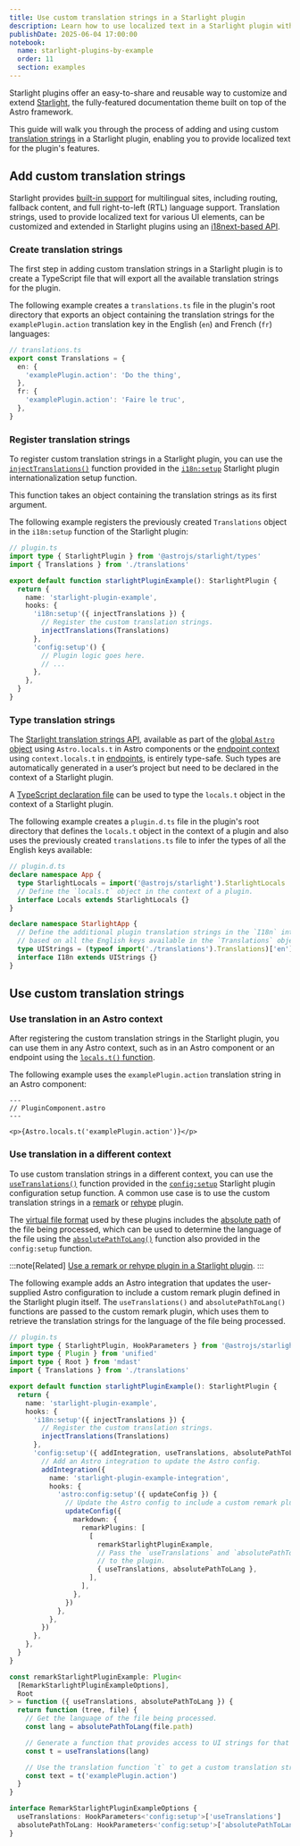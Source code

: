```yaml
---
title: Use custom translation strings in a Starlight plugin
description: Learn how to use localized text in a Starlight plugin with custom translation strings.
publishDate: 2025-06-04 17:00:00
notebook:
  name: starlight-plugins-by-example
  order: 11
  section: examples
---
```


Starlight plugins offer an easy-to-share and reusable way to customize and extend [Starlight](https://starlight.astro.build/), the fully-featured documentation theme built on top of the Astro framework.

This guide will walk you through the process of adding and using custom [translation strings](https://starlight.astro.build/guides/i18n/#using-ui-translations) in a Starlight plugin, enabling you to provide localized text for the plugin's features.


<Prerequisites />

## Add custom translation strings

Starlight provides [built-in support](https://starlight.astro.build/guides/i18n/) for multilingual sites, including routing, fallback content, and full right-to-left (RTL) language support.
Translation strings, used to provide localized text for various UI elements, can be customized and extended in Starlight plugins using an [i18next-based API](https://www.i18next.com).

### Create translation strings

The first step in adding custom translation strings in a Starlight plugin is to create a TypeScript file that will export all the available translation strings for the plugin.

The following example creates a `translations.ts` file in the plugin's root directory that exports an object containing the translation strings for the `examplePlugin.action` translation key in the English (`en`) and French (`fr`) languages:

```ts
// translations.ts
export const Translations = {
  en: {
    'examplePlugin.action': 'Do the thing',
  },
  fr: {
    'examplePlugin.action': 'Faire le truc',
  },
}
```

### Register translation strings

To register custom translation strings in a Starlight plugin, you can use the [`injectTranslations()`](https://starlight.astro.build/reference/plugins/#injecttranslations) function provided in the [`i18n:setup`](https://starlight.astro.build/reference/plugins/#i18nsetup) Starlight plugin internationalization setup function.

This function takes an object containing the translation strings as its first argument.

The following example registers the previously created `Translations` object in the `i18n:setup` function of the Starlight plugin:

```ts / (injectTranslations) / {3,11}
// plugin.ts
import type { StarlightPlugin } from '@astrojs/starlight/types'
import { Translations } from './translations'

export default function starlightPluginExample(): StarlightPlugin {
  return {
    name: 'starlight-plugin-example',
    hooks: {
      'i18n:setup'({ injectTranslations }) {
        // Register the custom translation strings.
        injectTranslations(Translations)
      },
      'config:setup'() {
        // Plugin logic goes here.
        // ...
      },
    },
  }
}
```

### Type translation strings

The [Starlight translation strings API](https://starlight.astro.build/guides/i18n/#using-ui-translations), available as part of the [global `Astro` object](https://docs.astro.build/en/reference/api-reference/#locals) using `Astro.locals.t` in Astro components or the [endpoint context](https://docs.astro.build/en/reference/api-reference/#locals) using `context.locals.t` in [endpoints](https://docs.astro.build/en/guides/endpoints/), is entirely type-safe.
Such types are automatically generated in a user’s project but need to be declared in the context of a Starlight plugin.

A [TypeScript declaration file](https://www.typescriptlang.org/docs/handbook/declaration-files/introduction.html) can be used to type the `locals.t` object in the context of a Starlight plugin.

The following example creates a `plugin.d.ts` file in the plugin's root directory that defines the `locals.t` object in the context of a plugin and also uses the previously created `translations.ts` file to infer the types of all the English keys available:

```ts
// plugin.d.ts
declare namespace App {
  type StarlightLocals = import('@astrojs/starlight').StarlightLocals
  // Define the `locals.t` object in the context of a plugin.
  interface Locals extends StarlightLocals {}
}

declare namespace StarlightApp {
  // Define the additional plugin translation strings in the `I18n` interface
  // based on all the English keys available in the `Translations` object.
  type UIStrings = (typeof import('./translations').Translations)['en']
  interface I18n extends UIStrings {}
}
```

## Use custom translation strings

### Use translation in an Astro context

After registering the custom translation strings in the Starlight plugin, you can use them in any Astro context, such as in an Astro component or an endpoint using the [`locals.t()` function](https://starlight.astro.build/guides/i18n/#rendering-a-ui-string).

The following example uses the `examplePlugin.action` translation string in an Astro component:

```astro
---
// PluginComponent.astro
---

<p>{Astro.locals.t('examplePlugin.action')}</p>
```

### Use translation in a different context

To use custom translation strings in a different context, you can use the [`useTranslations()`](https://starlight.astro.build/reference/plugins/#usetranslations) function provided in the [`config:setup`](https://starlight.astro.build/reference/plugins/#configsetup) Starlight plugin configuration setup function.
A common use case is to use the custom translation strings in a [remark](https://github.com/remarkjs/remark) or [rehype](https://github.com/rehypejs/rehype) plugin.

The [virtual file format](https://github.com/vfile/vfile) used by these plugins includes the [absolute path](https://github.com/vfile/vfile#filepath) of the file being processed, which can be used to determine the language of the file using the [`absolutePathToLang()`](https://starlight.astro.build/reference/plugins/#absolutepathtolang) function also provided in the `config:setup` function.

:::note[Related]
[Use a remark or rehype plugin in a Starlight plugin](/notes/starlight-plugin-use-remark-rehype-plugin).
:::

The following example adds an Astro integration that updates the user-supplied Astro configuration to include a custom remark plugin defined in the Starlight plugin itself.
The `useTranslations()` and `absolutePathToLang()` functions are passed to the custom remark plugin, which uses them to retrieve the translation strings for the language of the file being processed.

```ts / (useTranslations, absolutePathToLang)/ {48,51,54}
// plugin.ts
import type { StarlightPlugin, HookParameters } from '@astrojs/starlight/types'
import type { Plugin } from 'unified'
import type { Root } from 'mdast'
import { Translations } from './translations'

export default function starlightPluginExample(): StarlightPlugin {
  return {
    name: 'starlight-plugin-example',
    hooks: {
      'i18n:setup'({ injectTranslations }) {
        // Register the custom translation strings.
        injectTranslations(Translations)
      },
      'config:setup'({ addIntegration, useTranslations, absolutePathToLang }) {
        // Add an Astro integration to update the Astro config.
        addIntegration({
          name: 'starlight-plugin-example-integration',
          hooks: {
            'astro:config:setup'({ updateConfig }) {
              // Update the Astro config to include a custom remark plugin.
              updateConfig({
                markdown: {
                  remarkPlugins: [
                    [
                      remarkStarlightPluginExample,
                      // Pass the `useTranslations` and `absolutePathToLang` functions
                      // to the plugin.
                      { useTranslations, absolutePathToLang },
                    ],
                  ],
                },
              })
            },
          },
        })
      },
    },
  }
}

const remarkStarlightPluginExample: Plugin<
  [RemarkStarlightPluginExampleOptions],
  Root
> = function ({ useTranslations, absolutePathToLang }) {
  return function (tree, file) {
    // Get the language of the file being processed.
    const lang = absolutePathToLang(file.path)

    // Generate a function that provides access to UI strings for that language.
    const t = useTranslations(lang)

    // Use the translation function `t` to get a custom translation string.
    const text = t('examplePlugin.action')
  }
}

interface RemarkStarlightPluginExampleOptions {
  useTranslations: HookParameters<'config:setup'>['useTranslations']
  absolutePathToLang: HookParameters<'config:setup'>['absolutePathToLang']
}
```


<Outro />
